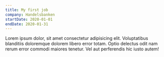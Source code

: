 ```yaml
---
title: My first job
company: Handelsbanken
startDate: 2020-01-01
endDate: 2020-01-31
---
```


Lorem ipsum dolor, sit amet consectetur adipisicing elit. Voluptatibus blanditiis doloremque dolorem libero error totam. 
Optio delectus odit nam rerum error commodi maiores tenetur. Vel aut perferendis hic iusto autem!
